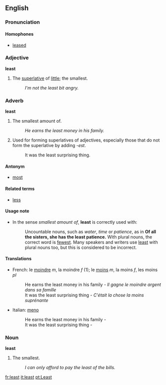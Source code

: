 ==English==
===Pronunciation===
====Homophones====
*[[leased]]

===Adjective===
'''least'''

#The [[superlative]] of [[little]]; the smallest.
#:''I'm not the least bit angry.''

===Adverb===
'''least'''

#The smallest amount of.
#:''He earns the least money in his family.''
#Used for forming superlatives of adjectives, especially those that do not form the superlative by adding ''-est''.
#:It was the least surprising thing.

====Antonym====
*[[most]]

====Related terms====
*[[less]]

====Usage note====
*In the sense ''smallest amount of'', '''least''' is correctly used with:
*:Uncountable nouns, such as ''water'', ''time'' or ''patience'', as in '''Of all the sisters, she has the least patience.'''  With plural nouns, the correct word is [[fewest]].  Many speakers and writers use [[least]] with plural nouns too, but this is considered to be incorrect.

====Translations====
*French: le [[moindre]] ''m'', la moindre ''f'' (1); le [[moins]] ''m'', la moins ''f'', les moins ''pl''
*:He earns the least money in his family - ''Il gagne le moindre argent dans sa famille''
*:It was the least surprising thing - ''C'était la chose la moins suprénante''
*Italian: [[meno]]
*:He earns the least money in his family - ''<to be checked>''
*:It was the least surprising thing - ''<to be checked>''

===Noun===
'''least'''

#The smallest.
#:''I can only afford to pay the least of the bills.''

[[fr:least]]
[[it:least]]
[[pt:Least]]